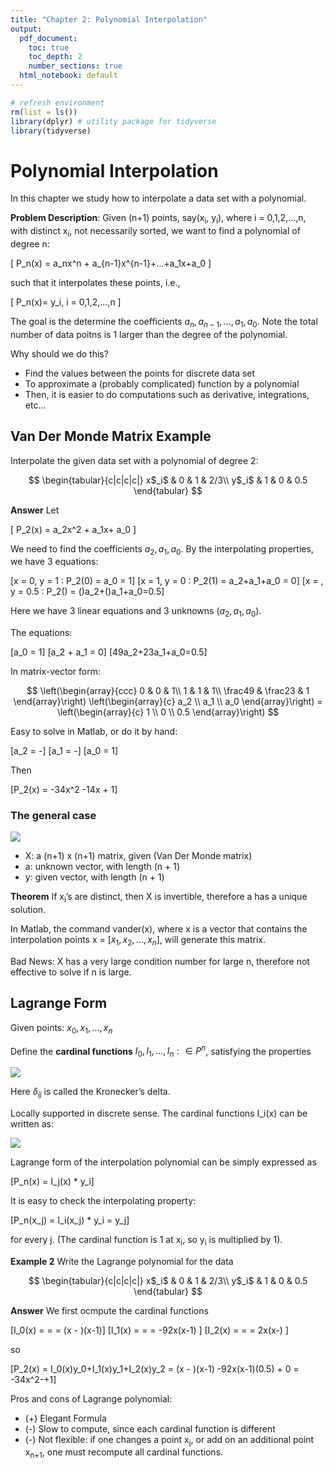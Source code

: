 ```yaml
---
title: "Chapter 2: Polynomial Interpolation"
output:
  pdf_document: 
    toc: true
    toc_depth: 2
    number_sections: true
  html_notebook: default
---
```


```r
# refresh environment
rm(list = ls())
library(dplyr) # utility package for tidyverse
library(tidyverse)
```

# Polynomial Interpolation

In this chapter we study how to interpolate a data set with a polynomial.

**Problem Description**: Given (n+1) points, say(x~i~, y~i~), where i = 0,1,2,...,n, with distinct
x~i~, not necessarily sorted, we want to find a polynomial of degree n:

\[
P_n(x) = a_nx^n + a_{n-1}x^{n-1}+...+a_1x+a_0
\]

such that it interpolates these points, i.e.,

\[
P_n(x)= y_i, i = 0,1,2,...,n
\]

The goal is the determine the coefficients $a_n, a_{n-1},...,a_1,a_0$. Note the total number of data poitns
is 1 larger than the degree of the polynomial.

Why should we do this?

* Find the values between the points for discrete data set
* To approximate a (probably complicated) function by a polynomial
* Then, it is easier to do computations such as derivative, integrations, etc...

## Van Der Monde Matrix Example

Interpolate the given data set with a polynomial of degree 2:

$$
\begin{tabular}{c|c|c|c|}
x$_i$ & 0 & 1 & 2/3\\
y$_i$ & 1 & 0 & 0.5
\end{tabular}
$$

**Answer** Let

\[
P_2(x) = a_2x^2 + a_1x+ a_0
\]

We need to find the coefficients $a_2, a_1, a_0$.
By the interpolating properties, we have 3 equations:

\[x = 0, y = 1 : P_2(0) = a_0 = 1\]
\[x = 1, y = 0 : P_2(1) = a_2+a_1+a_0 = 0\]
\[x = \frac23, y = 0.5 : P_2(\frac23) = (\frac49)a_2+(\frac23)a_1+a_0=0.5\]

Here we have 3 linear equations and 3 unknowns ($a_2, a_1, a_0$).


The equations:

\[a_0 = 1\]
\[a_2 + a_1 = 0\]
\[\frac49a_2+\frac23a_1+a_0=0.5\]

In matrix-vector form:

$$
\left(\begin{array}{ccc} 
0 & 0 & 1\\
1 & 1 & 1\\
\frac49 & \frac23 & 1
\end{array}\right)
\left(\begin{array}{c} 
a_2 \\
a_1 \\
a_0
\end{array}\right) =
\left(\begin{array}{c}
1 \\
0 \\
0.5
\end{array}\right)
$$

Easy to solve in Matlab, or do it by hand:

\[a_2 = -\frac34\]
\[a_1 = -\frac14\]
\[a_0 = 1\]

Then

\[P_2(x) = -\frac34x^2 -\frac14x + 1\]

### The general case

![](./Media/VanDerMondeGeneral.png)

* X: a (n+1) x (n+1) matrix, given (Van Der Monde matrix)
* a: unknown vector, with length (n + 1)
* y: given vector, with length (n + 1)

**Theorem** If x~i~'s are distinct, then X is invertible, therefore a has a unique solution.

In Matlab, the command vander(x), where x is a vector that contains the interpolation points
x = [$x_1, x_2, ...,x_n$], will generate this matrix.

Bad News: X has a very large condition number for large n, therefore not effective to solve if n is large.

## Lagrange Form

Given points: $x_0,x_1,...,x_n$

Define the **cardinal functions** $I_0,I_1,...,I_n:\in P^n$, satisfying the properties

![](./Media/lagrangeProperties.png)

Here $\delta_{ij}$ is called the Kronecker's delta.

Locally supported in discrete sense. The cardinal functions I_i(x) can be written as:

![](./Media/CardinalFuncForm.png)

Lagrange form of the interpolation polynomial can be simply expressed as 

\[P_n(x) = \Sigma I_j(x) * y_i\]

It is easy to check the interpolating property:

\[P_n(x_j) = \Sigma I_i(x_j) * y_i = y_j\]

for every j. (The cardinal function is 1 at x~i~, so y~i~ is multiplied by 1).

**Example 2** Write the Lagrange polynomial for the data

$$
\begin{tabular}{c|c|c|c|}
x$_i$ & 0 & 1 & 2/3\\
y$_i$ & 1 & 0 & 0.5
\end{tabular}
$$

**Answer** We first ocmpute the cardinal functions

\[I_0(x) = \frac{(x-x_1)(x-x_2)}{(x_0-x_1)(x_0-x_2)} = \frac{(x-2/3)(x-1)}{(0-2/3)(0-1)} = \frac32(x - \frac23)(x-1)\]
\[I_1(x) = \frac{(x-x_0)(x-x_2)}{(x_1-x_0)(x_1-x_2)} = \frac{(x-0)(x-1)}{(2/3-0)(2/3-1)} = -\frac92x(x-1) \]
\[I_2(x) = \frac{(x-x_0)(x-x_1)}{(x_2-x_0)(x_2-x_1)} = \frac{(x-0)(x-2/3)}{(1-0)(1-2/3)} = 2x(x-\frac23) \]

so

\[P_2(x) = I_0(x)y_0+I_1(x)y_1+I_2(x)y_2 = \frac32(x - \frac23)(x-1) -\frac92x(x-1)(0.5) + 0 = -\frac34x^2-\frac14+1\]

Pros and cons of Lagrange polynomial:

* (+) Elegant Formula
* (-) Slow to compute, since each cardinal function is different
* (-) Not flexible: if one changes a point x~j~, or add on an additional point x~n+1~, one must recompute all cardinal functions.











